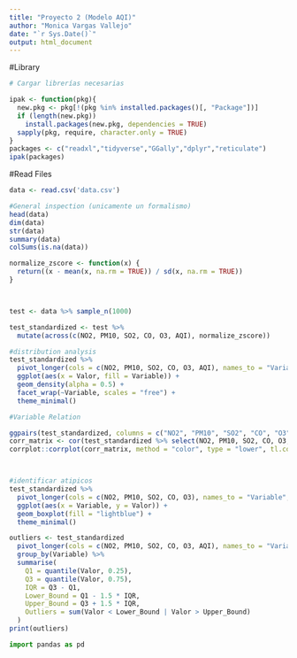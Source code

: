 ```yaml
---
title: "Proyecto 2 (Modelo AQI)"
author: "Monica Vargas Vallejo"
date: "`r Sys.Date()`"
output: html_document
---
```





#Library
```r
# Cargar librerías necesarias

ipak <- function(pkg){
  new.pkg <- pkg[!(pkg %in% installed.packages()[, "Package"])]
  if (length(new.pkg)) 
    install.packages(new.pkg, dependencies = TRUE)
  sapply(pkg, require, character.only = TRUE)
}
packages <- c("readxl","tidyverse","GGally","dplyr","reticulate")
ipak(packages)


```


#Read Files
```r
data <- read.csv('data.csv')

#General inspection (unicamente un formalismo)
head(data)
dim(data)
str(data)
summary(data)
colSums(is.na(data))

normalize_zscore <- function(x) {
  return((x - mean(x, na.rm = TRUE)) / sd(x, na.rm = TRUE))
}



test <- data %>% sample_n(1000)

test_standardized <- test %>%
  mutate(across(c(NO2, PM10, SO2, CO, O3, AQI), normalize_zscore))

#distribution analysis 
test_standardized %>%
  pivot_longer(cols = c(NO2, PM10, SO2, CO, O3, AQI), names_to = "Variable", values_to = "Valor") %>%
  ggplot(aes(x = Valor, fill = Variable)) +
  geom_density(alpha = 0.5) +
  facet_wrap(~Variable, scales = "free") +
  theme_minimal()

#Variable Relation 

ggpairs(test_standardized, columns = c("NO2", "PM10", "SO2", "CO", "O3", "AQI"), aes(alpha = 0.5))
corr_matrix <- cor(test_standardized %>% select(NO2, PM10, SO2, CO, O3, AQI))
corrplot::corrplot(corr_matrix, method = "color", type = "lower", tl.col = "black", addCoef.col = "black")



#identificar atipicos 
test_standardized %>%
  pivot_longer(cols = c(NO2, PM10, SO2, CO, O3), names_to = "Variable", values_to = "Valor") %>%
  ggplot(aes(x = Variable, y = Valor)) +
  geom_boxplot(fill = "lightblue") +
  theme_minimal()

outliers <- test_standardized
  pivot_longer(cols = c(NO2, PM10, SO2, CO, O3, AQI), names_to = "Variable", values_to = "Valor") %>%
  group_by(Variable) %>%
  summarise(
    Q1 = quantile(Valor, 0.25),
    Q3 = quantile(Valor, 0.75),
    IQR = Q3 - Q1,
    Lower_Bound = Q1 - 1.5 * IQR,
    Upper_Bound = Q3 + 1.5 * IQR,
    Outliers = sum(Valor < Lower_Bound | Valor > Upper_Bound)
  )
print(outliers)


```


```python
import pandas as pd

```










